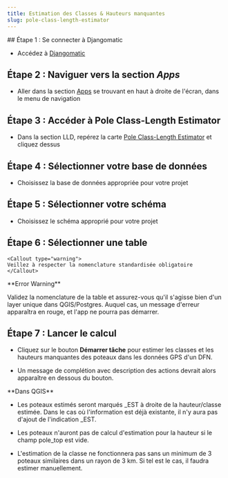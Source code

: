 ```yaml
---
title: Estimation des Classes & Hauteurs manquantes
slug: pole-class-length-estimator
---
```

<div>
  ## Étape 1 : Se connecter à Djangomatic

  - Accédez à [Djangomatic](https://djangomatic-pro.azurewebsites.net)

  ## Étape 2 : Naviguer vers la section _Apps_

  - Aller dans la section [Apps](https://djangomatic-pro.azurewebsites.net/saas/) se trouvant en haut à droite de l'écran, dans le menu de navigation

  <LoadDynamicImage imageName="pole-numbering/selection_apps" />

  ## Étape 3 : Accéder à Pole Class-Length Estimator

  - Dans la section <Snippet>LLD</Snippet>, repérez la carte [Pole Class-Length Estimator](https://djangomatic-pro.azurewebsites.net/saas/tds/lld/pole_class_length_est) et cliquez dessus

  ## Étape 4 : Sélectionner votre base de données

  - Choisissez la base de données appropriée pour votre projet

  ## Étape 5 : Sélectionner votre schéma

  - Choisissez le schéma approprié pour votre projet

  ## Étape 6 : Sélectionner une table

    <Callout type="warning"> 
    Veillez à respecter la nomenclature standardisée obligatoire
    </Callout>

  <LoadDynamicImage imageName="pole-class-length-estimator/database_schema_table" width={500} />

  <Callout type="warning">
  **Error Warning**

  Validez la nomenclature de la table et assurez-vous qu'il s'agisse bien d'un layer unique dans QGIS/Postgres. Auquel cas, un message d'erreur apparaîtra en rouge, et l'app ne pourra pas démarrer.
  </Callout>

  ## Étape 7 : Lancer le calcul

  - Cliquez sur le bouton **Démarrer tâche** pour estimer les classes et les hauteurs manquantes des poteaux dans les données GPS d'un DFN.

  - Un message de complétion avec description des actions devrait alors apparaître en dessous du bouton.

  <LoadDynamicImage imageName="pole-class-length-estimator/resultat" width={500} />

  <Callout type="warning">
  **Dans QGIS**

  - Les poteaux estimés seront marqués <Snippet>_EST</Snippet> à droite de la hauteur/classe estimée. Dans le cas où l'information est déjà existante, il n'y aura pas d'ajout de l'indication <Snippet>_EST</Snippet>.

  - Les poteaux n'auront pas de calcul d'estimation pour la hauteur si le champ <Snippet>pole_top</Snippet> est vide.

  - L'estimation de la classe ne fonctionnera pas sans un minimum de 3 poteaux similaires dans un rayon de 3 km. Si tel est le cas, il faudra estimer manuellement.
  </Callout>
</div>